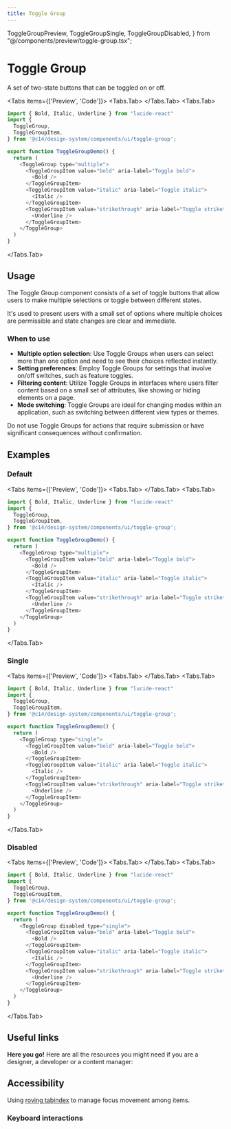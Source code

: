 ```yaml
---
title: Toggle Group
---
```



  ToggleGroupPreview,
  ToggleGroupSingle,
  ToggleGroupDisabled,
} from "@/components/preview/toggle-group.tsx";

# Toggle Group

A set of two-state buttons that can be toggled on or off.

<Tabs items={['Preview', 'Code']}>
<Tabs.Tab>
  <ToggleGroupPreview />
</Tabs.Tab>
<Tabs.Tab>
```js copy filename="toggle-group.tsx"
import { Bold, Italic, Underline } from "lucide-react"
import {
  ToggleGroup,
  ToggleGroupItem,
} from '@c14/design-system/components/ui/toggle-group';

export function ToggleGroupDemo() {
  return (
    <ToggleGroup type="multiple">
      <ToggleGroupItem value="bold" aria-label="Toggle bold">
        <Bold />
      </ToggleGroupItem>
      <ToggleGroupItem value="italic" aria-label="Toggle italic">
        <Italic />
      </ToggleGroupItem>
      <ToggleGroupItem value="strikethrough" aria-label="Toggle strikethrough">
        <Underline />
      </ToggleGroupItem>
    </ToggleGroup>
  )
}
```
</Tabs.Tab>
</Tabs>

## Usage

The Toggle Group component consists of a set of toggle buttons that allow users to make multiple selections or toggle between different states.

It's used to present users with a small set of options where multiple choices are permissible and state changes are clear and immediate.

### When to use

- **Multiple option selection**: Use Toggle Groups when users can select more than one option and need to see their choices reflected instantly.
- **Setting preferences**: Employ Toggle Groups for settings that involve on/off switches, such as feature toggles.
- **Filtering content**: Utilize Toggle Groups in interfaces where users filter content based on a small set of attributes, like showing or hiding elements on a page.
- **Mode switching**: Toggle Groups are ideal for changing modes within an application, such as switching between different view types or themes.

Do not use Toggle Groups for actions that require submission or have significant consequences without confirmation.

## Examples

### Default

<Tabs items={['Preview', 'Code']}>
<Tabs.Tab>
  <ToggleGroupPreview />
</Tabs.Tab>
<Tabs.Tab>
```js copy filename="toggle-group.tsx"
import { Bold, Italic, Underline } from "lucide-react"
import {
  ToggleGroup,
  ToggleGroupItem,
} from '@c14/design-system/components/ui/toggle-group';

export function ToggleGroupDemo() {
  return (
    <ToggleGroup type="multiple">
      <ToggleGroupItem value="bold" aria-label="Toggle bold">
        <Bold />
      </ToggleGroupItem>
      <ToggleGroupItem value="italic" aria-label="Toggle italic">
        <Italic />
      </ToggleGroupItem>
      <ToggleGroupItem value="strikethrough" aria-label="Toggle strikethrough">
        <Underline />
      </ToggleGroupItem>
    </ToggleGroup>
  )
}
```
</Tabs.Tab>
</Tabs>

### Single

<Tabs items={['Preview', 'Code']}>
<Tabs.Tab>
  <ToggleGroupSingle />
</Tabs.Tab>
<Tabs.Tab>
```js copy /type="single"/ filename="toggle-group.tsx"
import { Bold, Italic, Underline } from "lucide-react"
import {
  ToggleGroup,
  ToggleGroupItem,
} from '@c14/design-system/components/ui/toggle-group';

export function ToggleGroupDemo() {
  return (
    <ToggleGroup type="single">
      <ToggleGroupItem value="bold" aria-label="Toggle bold">
        <Bold />
      </ToggleGroupItem>
      <ToggleGroupItem value="italic" aria-label="Toggle italic">
        <Italic />
      </ToggleGroupItem>
      <ToggleGroupItem value="strikethrough" aria-label="Toggle strikethrough">
        <Underline />
      </ToggleGroupItem>
    </ToggleGroup>
  )
}
```
</Tabs.Tab>
</Tabs>

### Disabled

<Tabs items={['Preview', 'Code']}>
<Tabs.Tab>
  <ToggleGroupDisabled />
</Tabs.Tab>
<Tabs.Tab>
```js copy /disabled/ filename="toggle-group.tsx"
import { Bold, Italic, Underline } from "lucide-react"
import {
  ToggleGroup,
  ToggleGroupItem,
} from '@c14/design-system/components/ui/toggle-group';

export function ToggleGroupDemo() {
  return (
    <ToggleGroup disabled type="single">
      <ToggleGroupItem value="bold" aria-label="Toggle bold">
        <Bold />
      </ToggleGroupItem>
      <ToggleGroupItem value="italic" aria-label="Toggle italic">
        <Italic />
      </ToggleGroupItem>
      <ToggleGroupItem value="strikethrough" aria-label="Toggle strikethrough">
        <Underline />
      </ToggleGroupItem>
    </ToggleGroup>
  )
}
```
</Tabs.Tab>
</Tabs>

## Useful links

**Here you go!** Here are all the resources you might need if you are a designer, a developer or a content manager:

<Cards className="mt-8">
  <Card
    title="🪄 Figma"
    href="https://www.figma.com/design/GURLNa08cG0eTbioJtPwub/%F0%9F%92%BE-C14%2Fdesign-system?node-id=1162-12095&t=jWCgbJWcyEzdpwjF-1"
  />
  <Card
    title="🐝 API Reference"
    href="https://www.radix-ui.com/primitives/docs/components/toggle-group#api-reference"
  />
</Cards>

## Accessibility

Using [roving tabindex](https://www.w3.org/WAI/ARIA/apg/patterns/radio/examples/radio/) to manage focus movement among items.

### Keyboard interactions

<AccessibilityTable rows={toggleGroupAccessibilityData} />
